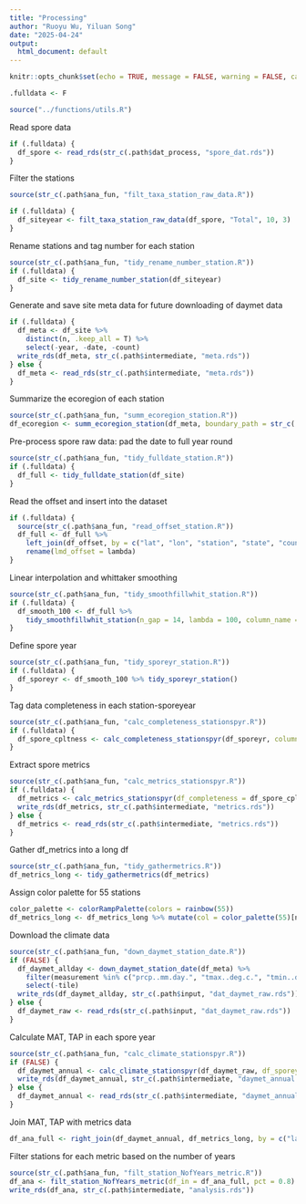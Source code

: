 ```yaml
---
title: "Processing"
author: "Ruoyu Wu, Yiluan Song"
date: "2025-04-24"
output:
  html_document: default
---
```


```r
knitr::opts_chunk$set(echo = TRUE, message = FALSE, warning = FALSE, cache = FALSE)

.fulldata <- F

source("../functions/utils.R")
```

Read spore data
```r
if (.fulldata) {
  df_spore <- read_rds(str_c(.path$dat_process, "spore_dat.rds"))
}
```

Filter the stations
```r
source(str_c(.path$ana_fun, "filt_taxa_station_raw_data.R"))

if (.fulldata) {
  df_siteyear <- filt_taxa_station_raw_data(df_spore, "Total", 10, 3)
}
```

Rename stations and tag number for each station
```r
source(str_c(.path$ana_fun, "tidy_rename_number_station.R"))
if (.fulldata) {
  df_site <- tidy_rename_number_station(df_siteyear)
}
```

Generate and save site meta data for future downloading of daymet data
```r
if (.fulldata) {
  df_meta <- df_site %>%
    distinct(n, .keep_all = T) %>%
    select(-year, -date, -count)
  write_rds(df_meta, str_c(.path$intermediate, "meta.rds"))
} else {
  df_meta <- read_rds(str_c(.path$intermediate, "meta.rds"))
}
```

Summarize the ecoregion of each station
```r
source(str_c(.path$ana_fun, "summ_ecoregion_station.R"))
df_ecoregion <- summ_ecoregion_station(df_meta, boundary_path = str_c(.path$input, "boundary"))
```

Pre-process spore raw data: pad the date to full year round
```r
source(str_c(.path$ana_fun, "tidy_fulldate_station.R"))
if (.fulldata) {
  df_full <- tidy_fulldate_station(df_site)
}
```

Read the offset and insert into the dataset
```r
if (.fulldata) {
  source(str_c(.path$ana_fun, "read_offset_station.R"))
  df_full <- df_full %>%
    left_join(df_offset, by = c("lat", "lon", "station", "state", "country", "id")) %>%
    rename(lmd_offset = lambda)
}
```

Linear interpolation and whittaker smoothing
```r
source(str_c(.path$ana_fun, "tidy_smoothfillwhit_station.R"))
if (.fulldata) {
  df_smooth_100 <- df_full %>%
    tidy_smoothfillwhit_station(n_gap = 14, lambda = 100, column_name = count, new_column_name = count_fillwhit)
}
```

Define spore year
```r
source(str_c(.path$ana_fun, "tidy_sporeyr_station.R"))
if (.fulldata) {
  df_sporeyr <- df_smooth_100 %>% tidy_sporeyr_station()
}
```

Tag data completeness in each station-sporeyear
```r
source(str_c(.path$ana_fun, "calc_completeness_stationspyr.R"))
if (.fulldata) {
  df_spore_cpltness <- calc_completeness_stationspyr(df_sporeyr, column_name = count_fillwhit)
}
```

Extract spore metrics
```r
source(str_c(.path$ana_fun, "calc_metrics_stationspyr.R"))
if (.fulldata) {
  df_metrics <- calc_metrics_stationspyr(df_completeness = df_spore_cpltness, df_raw = df_sporeyr)
  write_rds(df_metrics, str_c(.path$intermediate, "metrics.rds"))
} else {
  df_metrics <- read_rds(str_c(.path$intermediate, "metrics.rds"))
}
```

Gather df_metrics into a long df
```r
source(str_c(.path$ana_fun, "tidy_gathermetrics.R"))
df_metrics_long <- tidy_gathermetrics(df_metrics)
```

Assign color palette for 55 stations
```r
color_palette <- colorRampPalette(colors = rainbow(55))
df_metrics_long <- df_metrics_long %>% mutate(col = color_palette(55)[n])
```

Download the climate data
```r
source(str_c(.path$ana_fun, "down_daymet_station_date.R"))
if (FALSE) {
  df_daymet_allday <- down_daymet_station_date(df_meta) %>%
    filter(measurement %in% c("prcp..mm.day.", "tmax..deg.c.", "tmin..deg.c.")) %>%
    select(-tile)
  write_rds(df_daymet_allday, str_c(.path$input, "dat_daymet_raw.rds"))
} else {
  df_daymet_raw <- read_rds(str_c(.path$input, "dat_daymet_raw.rds"))
}
```

Calculate MAT, TAP in each spore year
```r
source(str_c(.path$ana_fun, "calc_climate_stationspyr.R"))
if (FALSE) {
  df_daymet_annual <- calc_climate_stationspyr(df_daymet_raw, df_sporeyear = df_sporeyr)
  write_rds(df_daymet_annual, str_c(.path$intermediate, "daymet_annual.rds"))
} else {
  df_daymet_annual <- read_rds(str_c(.path$intermediate, "daymet_annual.rds"))
}
```

Join MAT, TAP with metrics data
```r
df_ana_full <- right_join(df_daymet_annual, df_metrics_long, by = c("lat", "lon", "station", "city", "state", "country", "id", "n", "offset", "year_new"))
```

Filter stations for each metric based on the number of years
```r
source(str_c(.path$ana_fun, "filt_station_NofYears_metric.R"))
df_ana <- filt_station_NofYears_metric(df_in = df_ana_full, pct = 0.8)
write_rds(df_ana, str_c(.path$intermediate, "analysis.rds"))
```

